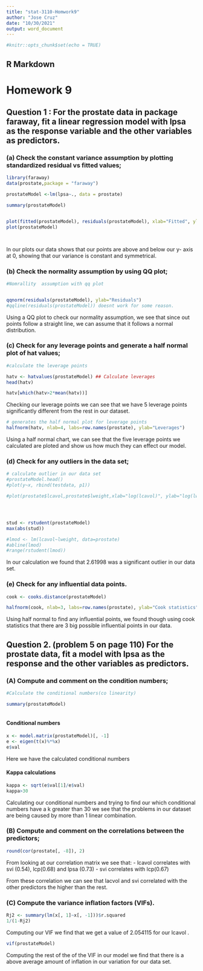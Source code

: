 ```yaml
---
title: "stat-3110-Homwork9"
author: "Jose Cruz"
date: "10/30/2021"
output: word_document
---
```


```r
#knitr::opts_chunk$set(echo = TRUE)
```

## R Markdown

# Homework 9

## Question 1 : For the prostate data in package faraway, fit a linear regression model with lpsa as the response variable and the other variables as predictors.

### (a) Check the constant variance assumption by plotting standardized residual vs fitted values;

```r

library(faraway)
data(prostate,package = "faraway")

prostateModel <-lm(lpsa~., data = prostate)

summary(prostateModel)


plot(fitted(prostateModel), residuals(prostateModel), xlab="Fitted", ylab="Residuals")
plot(prostateModel)




```

In our plots our data shows that our points are above and below our y- axis at 0, showing that our variance is constant and symmetrical.

### (b) Check the normality assumption by using QQ plot;

```r
#Nomrallity  assumption with qq plot


qqnorm(residuals(prostateModel), ylab="Residuals")
#qqline(residuals(prostateModel)) doesnt work for some reason.

```

Using a QQ plot to check our normality assumption, we see that since out points follow a straight line, we can assume that it follows a normal distribution.

### (c) Check for any leverage points and generate a half normal plot of hat values;

```r
#calculate the leverage points 

hatv <- hatvalues(prostateModel) ## Calculate leverages
head(hatv)

hatv[which(hatv>2*mean(hatv))]
```

Checking our leverage points we can see that we have 5 leverage points significantly different from the rest in our dataset.

```r

# generates the half normal plot for leverage points
halfnorm(hatv, nlab=4, labs=row.names(prostate), ylab="Leverages")
```

Using a half normal chart, we can see that the five leverage points we calculated are ploted and show us how much they can effect our model.

### (d) Check for any outliers in the data set;

```r
# calculate outlier in our data set
#prostateModel.head()
#plot(y~x, rbind(testdata, p1))

#plot(prostate$lcavol,prostate$lweight,xlab="log(lcavol)", ylab="log(lweight)")




stud <- rstudent(prostateModel)
max(abs(stud))

#lmod <- lm(lcavol~lweight, data=prostate)
#abline(lmod)
#range(rstudent(lmod))

```

In our calculation we found that 2.61998 was a significant outlier in our data set.

### (e) Check for any influential data points.

```r
cook <- cooks.distance(prostateModel)

halfnorm(cook, nlab=3, labs=row.names(prostate), ylab="Cook statistics")
```

Using half normal to find any influential points, we found though using cook statistics that there are 3 big possible influential points in our data.

## Question 2. (problem 5 on page 110) For the prostate data, fit a model with lpsa as the response and the other variables as predictors.

### (A) Compute and comment on the condition numbers;

```r
#Calculate the conditional numbers(co linearity)

summary(prostateModel)



```

#### Conditional numbers

```r

x <- model.matrix(prostateModel)[, -1]
e <- eigen(t(x)%*%x)
e$val

```

Here we have the calculated conditional numbers

#### Kappa calculations

```r
kappa <- sqrt(e$val[1]/e$val)
kappa>30
```

Calculating our conditional numbers and trying to find our which conditional numbers have a k greater than 30 we see that the problems in our dataset are being caused by more than 1 linear combination.

### (B) Compute and comment on the correlations between the predictors;

```r
round(cor(prostate[, -8]), 2)
```

From looking at our correlation matrix we see that: - lcavol correlates with svi (0.54), lcp(0.68) and lpsa (0.73) - svi correlates with lcp(0.67)

From these correlation we can see that lacvol and svi correlated with the other predictors the higher than the rest.

### (C) Compute the variance inflation factors (VIFs).

```r

Rj2 <- summary(lm(x[, 1]~x[, -1]))$r.squared
1/(1-Rj2)

```

Computing our VIF we find that we get a value of 2.054115 for our lcavol .

```r

vif(prostateModel)


```

Computing the rest of the of the VIF in our model we find that there is a above average amount of inflation in our variation for our data set.
